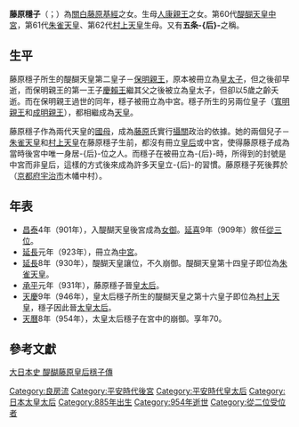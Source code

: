 {{基礎情報 日本皇后
|名 = 藤原穩子
|立后根拠 = 第60
|画像 = 
|説明 = 
|在位期間 = 
|時代 = [[平安時代|平安時代]]
|皇后 = [[延長_(日本)|延長]]元年四月廿六日（[[923年|923年]][[5月14日|5月14日]]）<br>（中宮）
|皇太后 = [[承平_(日本)|承平]]元年二月廿八日（[[931年|931年]][[3月19日|3月19日]]）
|太皇太后 = [[天慶_(日本)|天慶]]九年四月廿六日（[[946年|946年]][[5月29日|5月29日]]）
|廃后 = 
|出生年 = [[仁和_(光孝天皇)|仁和]]元年（[[885年|885年]]）
|出生地 = 
|逝世年 = [[天曆_(日本)|天曆]]八年一月四日（[[954年|954年]][[2月9日|2月9日]]）
|逝世地 = {{lj|昭陽舍|昭陽舎}}
|大喪儀 = 
|陵墓 = {{lj|宇治陵|宇治陵}}
|諱 = 穩子
|諡号 = 
|別名 = 五條-{后}-
|幼称 = 
|氏族 = [[藤原氏|藤原氏]]（[[藤原北家|北家]]）
|父親 = [[藤原基經|藤原基經]]
|母親 = [[人康親王|人康親王]]女
|夫 = [[醍醐天皇|醍醐天皇]]
|結婚 = 
|子女 = [[保明親王|保明親王]]<br>{{lj|康子内親王|康子内親王}}<br>[[朱雀天皇|朱雀天皇]]<br>[[村上天皇|村上天皇]]
|養子女 = 
|女御宣下 = [[昌泰_(日本)|昌泰]]四年（[[901年|901年]]）三月
|准后 = 
|身位 = 
|皇居 = 
|宮廷首脳人物 =  
|宮廷女房 = 
|地位 =
|立后前位階 = [[正二位|正二位]]
|役職 = 
|簽名 = 
|注釋 = 
}}
{{japanese|japanese=藤原穏子|kana=ふじわら の おんし・やすこ|romaji=Fujiwara no Onshi/Yasuko}}
'''藤原穩子'''（{{jpn|j=藤原穏子|hg=ふじわら の おんし・やすこ|rm=Fujiwara no Onshi/Yasuko}}；{{bd|885年||954年|2月9日}}）為[[關白|關白]][[藤原基經|藤原基經]]之女。生母[[人康親王|人康親王]]之女。第60代[[醍醐天皇|醍醐天皇]][[中宮|中宮]]，第61代[[朱雀天皇|朱雀天皇]]、第62代[[村上天皇|村上天皇]]生母。又有'''五条-{后}-'''之稱。

== 生平 ==

藤原穩子所生的醍醐天皇第二皇子－[[保明親王|保明親王]]，原本被冊立為[[皇太子|皇太子]]，但之後卻早逝，而保明親王的第一王子[[慶賴王|慶賴王]]繼其父之後被立為皇太子，但卻以5歲之齡夭逝。而在保明親王過世的同年，穩子被冊立為中宮。穩子所生的另兩位皇子（[[朱雀天皇|寬明親王]]和[[村上天皇|成明親王]]），都相繼成為[[天皇|天皇]]。

藤原穩子作為兩代天皇的[[國母|國母]]，成為[[藤原|藤原]]氏實行[[攝關|攝關]]政治的依據。她的兩個兒子－[[朱雀天皇|朱雀天皇]]和[[村上天皇|村上天皇]]在藤原穩子生前，都沒有冊立[[皇后|皇后]]或中宮，使得藤原穩子成為當時後宮中唯一身居-{后}-位之人。而穩子在被冊立為-{后}-時，所得到的封號是中宮而非皇后，這樣的方式後來成為許多天皇立-{后}-的習慣。藤原穩子死後葬於{{lj|宇治陵|宇治陵}}（[[京都府|京都府]][[宇治市|宇治市]]木幡中村）。

== 年表 ==
* [[昌泰_(日本)|昌泰]]4年（901年），入醍醐天皇後宮成為[[女御|女御]]。[[延喜|延喜]]9年（909年）敘任[[從三位|從三位]]。
* [[延長|延長]]元年（923年），冊立為[[中宮|中宮]]。
* [[延長|延長]]8年（930年），醍醐天皇讓位，不久崩御。醍醐天皇第十四皇子即位為[[朱雀天皇|朱雀天皇]]。
* [[承平_(日本)|承平]]元年（931年），藤原穩子晉[[皇太后|皇太后]]。
* [[天慶_(日本)|天慶]]9年（946年），皇太后穩子所生的醍醐天皇之第十六皇子即位為[[村上天皇|村上天皇]]，穩子因此晉[[太皇太后|太皇太后]]。
* [[天曆_(日本)|天曆]]8年（954年），太皇太后穩子在宮中的{{lj|昭陽舍|昭陽舎}}崩御。享年70。

== 參考文獻 ==
[http://miko.org/~uraki/kuon/furu/text/dainihonsi/dns078.htm#49  大日本史 醍醐藤原皇后穩子傳]{{Wayback|url=http://miko.org/~uraki/kuon/furu/text/dainihonsi/dns078.htm#49 |date=20081224113243 }}

{{平安時代皇后}}

[[Category:良房流|Category:良房流]]
[[Category:平安時代後宮|Category:平安時代後宮]]
[[Category:平安時代皇太后|Category:平安時代皇太后]]
[[Category:日本太皇太后|Category:日本太皇太后]]
[[Category:885年出生|Category:885年出生]]
[[Category:954年逝世|Category:954年逝世]]
[[Category:從二位受位者|Category:從二位受位者]]
